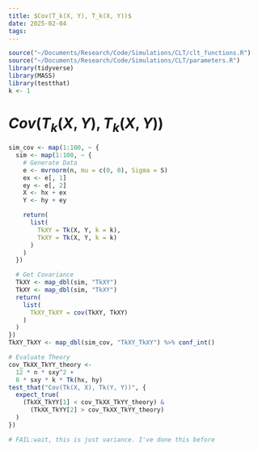 ```yaml
---
title: $Cov(T_k(X, Y), T_k(X, Y))$
date: 2025-02-04
tags: 
---
```


```R
source("~/Documents/Research/Code/Simulations/CLT/clt_functions.R")
source("~/Documents/Research/Code/Simulations/CLT/parameters.R")
library(tidyverse)
library(MASS)
library(testthat)
k <- 1
```

# $Cov(T_k(X, Y), T_k(X, Y))$
```R
sim_cov <- map(1:100, ~ {
  sim <- map(1:100, ~ {
    # Generate Data
    e <- mvrnorm(n, mu = c(0, 0), Sigma = S)
    ex <- e[, 1]
    ey <- e[, 2]
    X <- hx + ex
    Y <- hy + ey

    return(
      list(
        TkXY = Tk(X, Y, k = k),
        TkXY = Tk(X, Y, k = k)
      )
    )
  })

  # Get Covariance
  TkXY <- map_dbl(sim, "TkXY")
  TkXY <- map_dbl(sim, "TkXY")
  return(
    list(
      TkXY_TkXY = cov(TkXY, TkXY)
    )
  )
})
TkXY_TkXY <- map_dbl(sim_cov, "TkXY_TkXY") %>% conf_int()
```

```R
# Evaluate Theory
cov_TkXX_TkYY_theory <-
  12 * n * sxy^2 +
  8 * sxy * k * Tk(hx, hy)
test_that("Cov(Tk(X, X), Tk(Y, Y))", {
  expect_true(
    (TkXX_TkYY[1] < cov_TkXX_TkYY_theory) &
      (TkXX_TkYY[2] > cov_TkXX_TkYY_theory)
  )
})

# FAIL:wait, this is just variance. I've done this before
```

